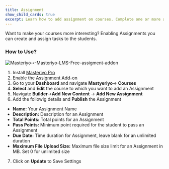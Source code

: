 ```yaml
---
title: Assignment
show_child_cards: true
excerpt: Learn how to add assignment on courses. Complete one or more assignment on masteriyo courses.
---
```


Want to make your courses more interesting? Enabling Assignments you can create and assign tasks to the students.


### How to Use?

![Masteriyo-‹-Masteriyo-LMS-Free-assigment-addon](https://user-images.githubusercontent.com/24367265/202430124-e1c5aa92-2909-43be-86ea-1e22afad8df9.png)

1. Install [Masteriyo Pro](https://docs.masteriyo.com/getting-started/installation#installing-masteriyo-lms-pro-version)
2. Enable the [Assignment Add-on](https://docs.masteriyo.com/getting-started/activate-masteriyo-addons)
3. Go to your  **Dashboard** and navigate **Mastyeriyo**-> **Courses**
4. **Select** and **Edit** the course to which you want to add an Assignment
5. Navigate **Builder**->**Add New Content** -> **Add New Assignment**
6. Add the followig details and **Publish** the Assignment

- **Name:** Your Assignment Name 
- **Description:** Description for an Assignment
- **Total Points:** Total points for an Assignment
- **Pass Points:** Minimum point required for the student to pass an Assignment
- **Due Date:** Time duration for Assignment, leave blank for an unlimited duration
- **Maximum File Upload Size:** Maximum file size limit for an Assignment in MB. Set 0 for unlimited size

7. Click on **Update** to Save Settings

